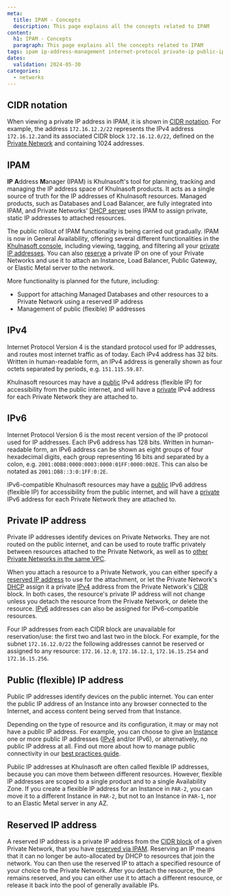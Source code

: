 ```yaml
---
meta:
  title: IPAM - Concepts
  description: This page explains all the concepts related to IPAM
content:
  h1: IPAM - Concepts
  paragraph: This page explains all the concepts related to IPAM
tags: ipam ip-address-management internet-protocol private-ip public-ip flexible-ip list-ips book-ip
dates:
  validation: 2024-05-30
categories:
  - networks
---
```


## CIDR notation

When viewing a private IP address in IPAM, it is shown in [CIDR notation](https://en.wikipedia.org/wiki/Classless_Inter-Domain_Routing#CIDR_notation). For example, the address `172.16.12.2/22` represents the IPv4 address `172.16.12.2`and its associated CIDR block `172.16.12.0/22`, defined on the [Private Network](/network/vpc/how-to/create-private-network/#how-to-configure-cidr) and containing 1024 addresses.

## IPAM

**IP** **A**ddress **M**anager (IPAM) is Khulnasoft's tool for planning, tracking and managing the IP address space of Khulnasoft products. It acts as a single source of truth for the IP addresses of Khulnasoft resources. Managed products, such as Databases and Load Balancer, are fully integrated into IPAM, and Private Networks' [DHCP server](/network/vpc/concepts/#dhcp) uses IPAM to assign private, static IP addresses to attached resources.

The public rollout of IPAM functionality is being carried out gradually. IPAM is now in General Availability, offering several different functionalities in the [Khulnasoft console](https://console.khulnasoft.com/ipam/), including viewing, tagging, and filtering all your [private IP addresses](#private-ip-address). You can also [reserve](/network/ipam/how-to/reserve-ip/) a private IP on one of your Private Networks and use it to attach an Instance, Load Balancer, Public Gateway, or Elastic Metal server to the network.

More functionality is planned for the future, including:

- Support for attaching Managed Databases and other resources to a Private Network using a reserved IP address
- Management of public (flexible) IP addresses

## IPv4

Internet Protocol Version 4 is the standard protocol used for IP addresses, and routes most internet traffic as of today. Each IPv4 address has 32 bits. Written in human-readable form, an IPv4 address is generally shown as four octets separated by periods, e.g. `151.115.59.87`.

Khulnasoft resources may have a [public](#public-flexible-ip-address) IPv4 address (flexible IP) for accessibility from the public internet, and will have a [private](#private-ip-address) IPv4 address for each Private Network they are attached to.

## IPv6

Internet Protocol Version 6 is the most recent version of the IP protocol used for IP addresses. Each IPv6 address has 128 bits. Written in human-readable form, an IPv6 address can be shown as eight groups of four hexadecimal digits, each group representing 16 bits and separated by a colon, e.g. `2001:0DB8:0000:0003:0000:01FF:0000:002E`. This can also be notated as `2001:DB8::3:0:1FF:0:2E`.

IPv6-compatible Khulnasoft resources may have a [public](#public-flexible-ip-address) IPv6 address (flexible IP) for accessibility from the public internet, and will have a [private](#private-ip-address) IPv6 address for each Private Network they are attached to. 

## Private IP address

Private IP addresses identify devices on Private Networks. They are not routed on the public internet, and can be used to route traffic privately between resources attached to the Private Network, as well as to [other Private Networks in the same VPC](/network/vpc/concepts/#routing).

When you attach a resource to a Private Network, you can either specify a [reserved IP address](/network/ipam/how-to/reserve-ip/) to use for the attachment, or let the Private Network's [DHCP](/network/vpc/concepts/#dhcp) assign it a private [IPv4](#ipv4) address from the Private Network's [CIDR](/network/vpc/concepts/#cidr-block) block. In both cases, the resource's private IP address will not change unless you detach the resource from the Private Network, or delete the resource. [IPv6](#ipv6) addresses can also be assigned for IPv6-compatible resources.

Four IP addresses from each CIDR block are unavailable for reservation/use: the first two and last two in the block. For example, for the subnet `172.16.12.0/22` the following addresses cannot be reserved or assigned to any resource: `172.16.12.0`, `172.16.12.1`, `172.16.15.254` and `172.16.15.256`.

## Public (flexible) IP address

Public IP addresses identify devices on the public internet. You can enter the public IP address of an Instance into any browser connected to the Internet, and access content being served from that Instance. 

Depending on the type of resource and its configuration, it may or may not have a public IP address. For example, you can choose to give an [Instance](/compute/instances/) one or more public IP addresses ([IPv4](#ipv4) and/or IPv6), or alternatively, no public IP address at all. Find out more about how to manage public connectivity in our [best practices guide](/network/ipam/reference-content/public-connectivity-best-practices/).

Public IP addresses at Khulnasoft are often called flexible IP addresses, because you can move them between different resources. However, flexible IP addresses are scoped to a single product and to a single Availability Zone. If you create a flexible IP address for an Instance in `PAR-2`, you can move it to a different Instance in `PAR-2`, but not to an Instance in `PAR-1`, nor to an Elastic Metal server in any AZ.

## Reserved IP address

A reserved IP address is a private IP address from the [CIDR block](/network/vpc/concepts/#cidr-block) of a given Private Network, that you have [reserved via IPAM](/network/ipam/how-to/reserve-ip/). Reserving an IP means that it can no longer be auto-allocated by DHCP to resources that join the network. You can then use the reserved IP to attach a specified resource of your choice to the Private Network. After you detach the resource, the IP remains reserved, and you can either use it to attach a different resource, or release it back into the pool of generally available IPs.